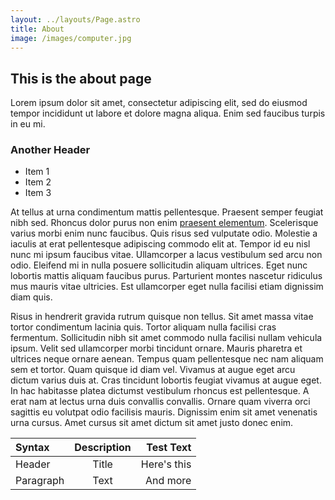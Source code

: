 ```yaml
---
layout: ../layouts/Page.astro
title: About
image: /images/computer.jpg
---
```


## This is the about page

Lorem ipsum dolor sit amet, consectetur adipiscing elit, sed do eiusmod tempor incididunt ut labore et dolore magna aliqua. Enim sed faucibus turpis in eu mi. 

### Another Header
- Item 1
- Item 2
- Item 3
  
At tellus at urna condimentum mattis pellentesque. Praesent semper feugiat nibh sed. Rhoncus dolor purus non enim [praesent elementum](https://www.google.com/). Scelerisque varius morbi enim nunc faucibus. Quis risus sed vulputate odio. Molestie a iaculis at erat pellentesque adipiscing commodo elit at. Tempor id eu nisl nunc mi ipsum faucibus vitae. Ullamcorper a lacus vestibulum sed arcu non odio. Eleifend mi in nulla posuere sollicitudin aliquam ultrices. Eget nunc lobortis mattis aliquam faucibus purus. Parturient montes nascetur ridiculus mus mauris vitae ultricies. Est ullamcorper eget nulla facilisi etiam dignissim diam quis.

Risus in hendrerit gravida rutrum quisque non tellus. Sit amet massa vitae tortor condimentum lacinia quis. Tortor aliquam nulla facilisi cras fermentum. Sollicitudin nibh sit amet commodo nulla facilisi nullam vehicula ipsum. Velit sed ullamcorper morbi tincidunt ornare. Mauris pharetra et ultrices neque ornare aenean. Tempus quam pellentesque nec nam aliquam sem et tortor. Quam quisque id diam vel. Vivamus at augue eget arcu dictum varius duis at. Cras tincidunt lobortis feugiat vivamus at augue eget. In hac habitasse platea dictumst vestibulum rhoncus est pellentesque. A erat nam at lectus urna duis convallis convallis. Ornare quam viverra orci sagittis eu volutpat odio facilisis mauris. Dignissim enim sit amet venenatis urna cursus. Amet cursus sit amet dictum sit amet justo donec enim.

| Syntax      | Description | Test Text     |
| :---        |    :----:   |          ---: |
| Header      | Title       | Here's this   |
| Paragraph   | Text        | And more      |


<FruitList client:load />